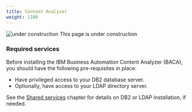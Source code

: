 ```yaml
---
title: Content Analyzer 
weight: 1100
---
```


![under construction](/assets/automation/images/under-construction-sign.png) This page is under construction

### Required services
Before installing the IBM Business Automation Content Analyzer (BACA), you should have the following pre-requisites in place:

- Have privileged access to your DB2 database server. 
- Optionally, have access to your LDAP directory server.

See the [Shared services](/content/automation/shared-services) chapter for details on DB2 or LDAP installation, if needed.
